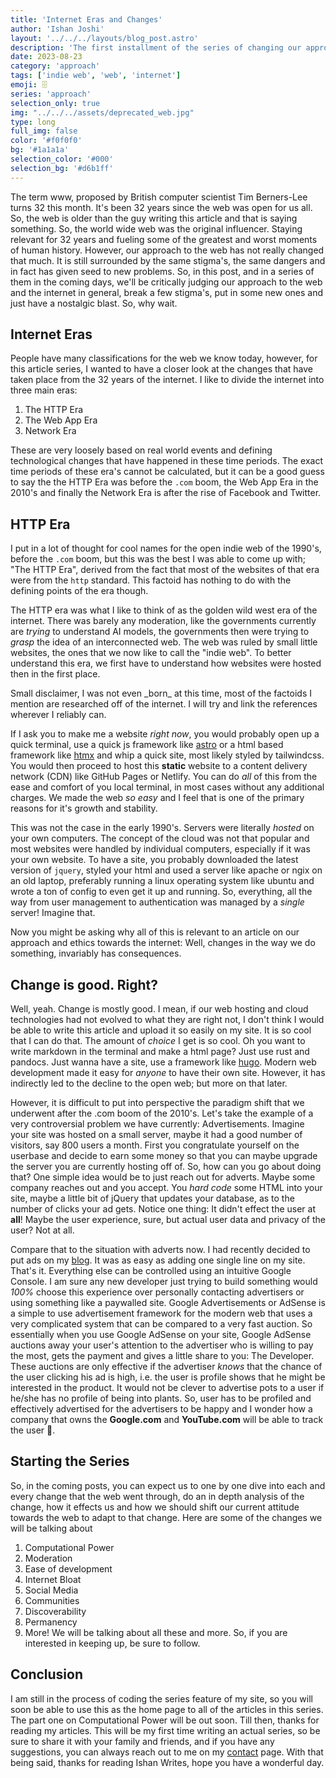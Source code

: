 ```yaml
---
title: 'Internet Eras and Changes'
author: 'Ishan Joshi'
layout: '../../../layouts/blog_post.astro'
description: 'The first installment of the series of changing our approach to the web. This post talks about the HTTP era and the changes we have to live with.'
date: 2023-08-23
category: 'approach'
tags: ['indie web', 'web', 'internet']
emoji: 🗄️
series: 'approach'
selection_only: true
img: "../../../assets/deprecated_web.jpg"
type: long
full_img: false
color: '#f0f0f0'
bg: '#1a1a1a'
selection_color: '#000'
selection_bg: '#d6b1ff'
---
```


The term www, proposed by British computer scientist Tim Berners-Lee turns 32 this month. It's been 32 years since the web was open for us all. So, the web is older than the guy writing this article and that is saying something. So, the world wide web was the original influencer. Staying relevant for 32 years and fueling some of the greatest and worst moments of human history. However, our approach to the web has not really changed that much. It is still surrounded by the same stigma's, the same dangers and in fact has given seed to new problems. So, in this post, and in a series of them in the coming days, we'll be critically judging our approach to the web and the internet in general, break a few stigma's, put in some new ones and just have a nostalgic blast. So, why wait.

## Internet Eras

People have many classifications for the web we know today, however, for this article series, I wanted to have a closer look at the changes that have taken place from the 32 years of the internet. I like to divide the internet into three main eras:

1. The HTTP Era
2. The Web App Era
3. Network Era

These are very loosely based on real world events and defining technological changes that have happened in these time periods.
The exact time periods of these era's cannot be calculated, but it can be a good guess to say the the HTTP Era was before the `.com` boom, the Web App Era in the 2010's and finally the Network Era is after the rise of Facebook and Twitter.

## HTTP Era

I put in a lot of thought for cool names for the open indie web of the 1990's, before the `.com` boom, but this was the best I was able to come up with; "The HTTP Era", derived from the fact that most of the websites of that era were from the `http` standard. This factoid has nothing to do with the defining points of the era though.

The HTTP era was what I like to think of as the golden wild west era of the internet. There was barely any moderation, like the governments currently are _trying_ to understand AI models, the governments then were trying to _grasp_ the idea of an interconnected web. The web was ruled by small little websites, the ones that we now like to call the "indie web".
To better understand this era, we first have to understand how websites were hosted then in the first place.


<Disclaimer>
Small disclaimer, I was not even _born_ at this time, most of the factoids I mention are researched off of the internet. I will try and link the references wherever I reliably can.
</Disclaimer>

If I ask you to make me a website _right now_, you would probably open up a quick terminal, use a quick js framework like [astro](https://astro.build) or a html based framework like [htmx](https://htmx.org) and whip a quick site, most likely styled by tailwindcss. You would then proceed to host this **static** website to a content delivery network (CDN) like GitHub Pages or Netlify. You can do _all_ of this from the ease and comfort of you local terminal, in most cases without any additional charges. We made the web _so easy_ and I feel that is one of the primary reasons for it's growth and stability.

This was not the case in the early 1990's. Servers were literally _hosted_ on your own computers. The concept of the cloud was not that popular and most websites were handled by individual computers, especially if it was your own website.
To have a site, you probably downloaded the latest version of `jquery`, styled your html and used a server like apache or ngix on an old laptop, preferably running a linux operating system like ubuntu and wrote a ton of config to even get it up and running.
So, everything, all the way from user management to authentication was managed by a _single_ server! Imagine that.

Now you might be asking why all of this is relevant to an article on our approach and ethics towards the internet: Well, changes in the way we do something, invariably has consequences.

## Change is good. Right?

Well, yeah. Change is mostly good. I mean, if our web hosting and cloud technologies had not evolved to what they are right not, I don't think I would be able to write this article and upload it so easily on my site. It is so cool that I can do that. The amount of _choice_ I get is so cool. Oh you want to write markdown in the terminal and make a html page? Just use rust and pandocs. Just wanna have a site, use a framework like [hugo](https://gohugo.io/).
Modern web development made it easy for _anyone_ to have their own site. However, it has indirectly led to the decline to the open web; but more on that later.

However, it is difficult to put into perspective the paradigm shift that we underwent after the .com boom of the 2010's. Let's take the example of a very controversial problem we have currently: Advertisements. Imagine your site was hosted on a small server, maybe it had a good number of visitors, say 800 users a month. First you congratulate yourself on the userbase and decide to earn some money so that you can maybe upgrade the server you are currently hosting off of. So, how can you go about doing that? One simple idea would be to just reach out for adverts. Maybe some company reaches out and you accept. You _hard code_ some HTML into your site, maybe a little bit of jQuery that updates your database, as to the number of clicks your ad gets.
Notice one thing: It didn't effect the user at **all**! Maybe the user experience, sure, but actual user data and privacy of the user? Not at all.

Compare that to the situation with adverts now. I had recently decided to put ads on my [blog](https://noobscience.rock/blog). It was as easy as adding one single line on my site. That's it. Everything else can be controlled using an intuitive Google Console. I am sure any new developer just trying to build something would _100%_ choose this experience over personally contacting advertisers or using something like a paywalled site. Google Advertisements or AdSense is a simple to use advertisement framework for the modern web that uses a very complicated system that can be compared to a very fast auction. So essentially when you use Google AdSense on your site, Google AdSense auctions away your user's attention to the advertiser who is willing to pay the most, gets the payment and gives a little share to you: The Developer.
These auctions are only effective if the advertiser _knows_ that the chance of the user clicking his ad is high, i.e. the user is profile shows that he might be interested in the product.
It would not be clever to advertise pots to a user if he/she has no profile of being into plants.
So, user has to be profiled and effectively advertised for the advertisers to be happy and I wonder how a company that owns the **Google.com** and **YouTube.com** will be able to track the user 🤔.

## Starting the Series

So, in the coming posts, you can expect us to one by one dive into each and every change that the web went through, do an in depth analysis of the change, how it effects us and how we should shift our current attitude towards the web to adapt to that change. Here are some of the changes we will be talking about

1. Computational Power
2. Moderation
3. Ease of development
4. Internet Bloat
5. Social Media
6. Communities
7. Discoverability
8. Permanency
9. More!
   We will be talking about all these and more. So, if you are interested in keeping up, be sure to follow.

## Conclusion

I am still in the process of coding the series feature of my site, so you will soon be able to use this as the home page to all of the articles in this series.
The part one on Computational Power will be out soon.
Till then, thanks for reading my articles. This will be my first time writing an actual series, so be sure to share it with your family and friends, and if you have any suggestions, you can always reach out to me on my [contact](/contact) page.
With that being said, thanks for reading Ishan Writes, hope you have a wonderful day.
